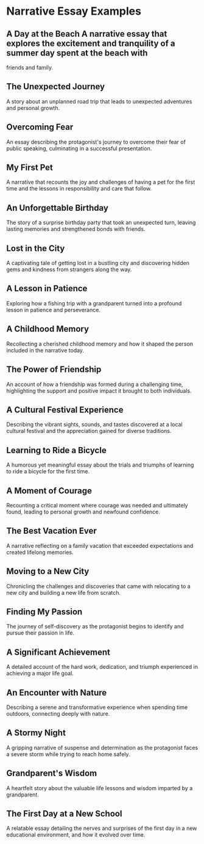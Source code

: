 # Narrative Essay Examples


<div style={{ width: "100%", padding: 20, height: "70vh" }}>
  <Chat
    welcome={"Hi, Which kind of examples you want to discuss or get ?"}
    teacherName={"Alex"}
    systemPrompt={"Pls help this user find the essay examples he(she) wanted!"}
  />
</div>

## A Day at the Beach A narrative essay that explores the excitement and tranquility of a summer day spent at the beach with

friends and family.

## The Unexpected Journey

A story about an unplanned road trip that leads to unexpected adventures and personal growth.

## Overcoming Fear

An essay describing the protagonist's journey to overcome their fear of public speaking, culminating in a successful presentation.

## My First Pet

A narrative that recounts the joy and challenges of having a pet for the first time and the lessons in responsibility and care that follow.

## An Unforgettable Birthday

The story of a surprise birthday party that took an unexpected turn, leaving lasting memories and strengthened bonds with friends.

## Lost in the City

A captivating tale of getting lost in a bustling city and discovering hidden gems and kindness from strangers along the way.

## A Lesson in Patience

Exploring how a fishing trip with a grandparent turned into a profound lesson in patience and perseverance.

## A Childhood Memory

Recollecting a cherished childhood memory and how it shaped the person included in the narrative today.

## The Power of Friendship

An account of how a friendship was formed during a challenging time, highlighting the support and positive impact it brought to both individuals.

## A Cultural Festival Experience

Describing the vibrant sights, sounds, and tastes discovered at a local cultural festival and the appreciation gained for diverse traditions.

## Learning to Ride a Bicycle

A humorous yet meaningful essay about the trials and triumphs of learning to ride a bicycle for the first time.

## A Moment of Courage

Recounting a critical moment where courage was needed and ultimately found, leading to personal growth and newfound confidence.

## The Best Vacation Ever

A narrative reflecting on a family vacation that exceeded expectations and created lifelong memories.

## Moving to a New City

Chronicling the challenges and discoveries that came with relocating to a new city and building a new life from scratch.

## Finding My Passion

The journey of self-discovery as the protagonist begins to identify and pursue their passion in life.

## A Significant Achievement

A detailed account of the hard work, dedication, and triumph experienced in achieving a major life goal.

## An Encounter with Nature

Describing a serene and transformative experience when spending time outdoors, connecting deeply with nature.

## A Stormy Night

A gripping narrative of suspense and determination as the protagonist faces a severe storm while trying to reach home safely.

## Grandparent's Wisdom

A heartfelt story about the valuable life lessons and wisdom imparted by a grandparent.

## The First Day at a New School

A relatable essay detailing the nerves and surprises of the first day in a new educational environment, and how it evolved over time.
